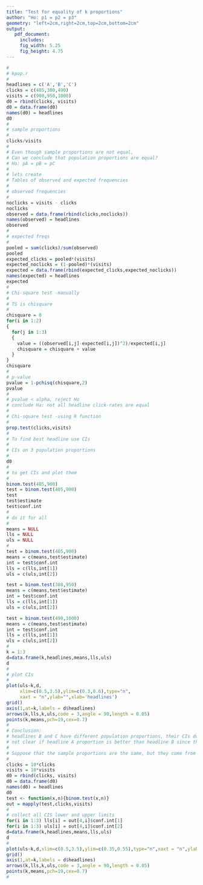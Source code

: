 ```yaml
---
title: "Test for equality of k proportions"
author: "Ho: p1 = p2 = p3"
geometry: "left=2cm,right=2cm,top=2cm,bottom=2cm"
output: 
   pdf_document:
     includes:
     fig_width: 5.25
     fig_height: 4.75
---
```


```r
#
# kpop.r
#
headlines = c('A','B','C')
clicks = c(405,380,490)
visits = c(900,950,1000)
d0 = rbind(clicks, visits)
d0 = data.frame(d0)
names(d0) = headlines
d0
#
# sample proportions
#
clicks/visits
#
# Even though sample proportions are not equal,
# Can we conclude that population proportions are equal? 
# Ho: pA = pB = pC
#
# lets create
# Tables of observed and expected frequencies
#
# observed frequencies
#
noclicks = visits - clicks
noclicks
observed = data.frame(rbind(clicks,noclicks))
names(observed) = headlines
observed
#
# expected freqs
#
pooled = sum(clicks)/sum(observed)
pooled
expected_clicks = pooled*(visits)
expected_noclicks = (1-pooled)*(visits)
expected = data.frame(rbind(expected_clicks,expected_noclicks))
names(expected) = headlines
expected
# 
# Chi-square test -manually
# 
# TS is chisquare
#
chisquare = 0
for(i in 1:2)
{
  for(j in 1:3)
  {
    value = ((observed[i,j]-expected[i,j])^2)/expected[i,j]
    chisquare = chisquare + value
  }
}
chisquare
#
# p-value
pvalue = 1-pchisq(chisquare,2)
pvalue
#
# pvalue < alpha, reject Ho
# conclude Ha: not all headline click-rates are equal
#
# Chi-square test -using R function
#
prop.test(clicks,visits)
#
# To find best headline use CIs
# 
# CIs on 3 population proportions
#
d0
#
# to get CIs and plot them
#
binom.test(405,900)
test = binom.test(405,900)
test
test$estimate
test$conf.int
#
# do it for all
#
means = NULL
lls = NULL
uls = NULL
#
test = binom.test(405,900)
means = c(means,test$estimate)
int = test$conf.int
lls = c(lls,int[1])
uls = c(uls,int[2])

test = binom.test(380,950)
means = c(means,test$estimate)
int = test$conf.int
lls = c(lls,int[1])
uls = c(uls,int[2])

test = binom.test(490,1000)
means = c(means,test$estimate)
int = test$conf.int
lls = c(lls,int[1])
uls = c(uls,int[2])
#
k = 1:3
d=data.frame(k,headlines,means,lls,uls)
d
#
# plot CIs
#
plot(uls~k,d,
     xlim=c(0.5,3.5),ylim=c(0.3,0.6),type="n",
     xaxt = "n",ylab="",xlab='headlines')
grid()
axis(1,at=k,labels = d$headlines)
arrows(k,lls,k,uls,code = 3,angle = 90,length = 0.05)
points(k,means,pch=19,cex=0.7)
#
# Conclusion: 
# headlines B and C have different population proportions, their CIs do not overlap
# not clear if headline A proportion is better than headline B since their CIs overlap
#
# Suppose that the sample proportions are the same, but they come from 10x larger samples
#
clicks = 10*clicks
visits = 10*visits
d0 = rbind(clicks, visits)
d0 = data.frame(d0)
names(d0) = headlines
d0
test <- function(x,n){binom.test(x,n)}
out = mapply(test,clicks,visits)
#
# collect all CIS lower and upper limits
for(i in 1:3) lls[i] = out[4,i]$conf.int[1]
for(i in 1:3) uls[i] = out[4,i]$conf.int[2]
d=data.frame(k,headlines,means,lls,uls)
d
#
plot(uls~k,d,xlim=c(0.5,3.5),ylim=c(0.35,0.55),type="n",xaxt = "n",ylab="",xlab='headlines')
grid()
axis(1,at=k,labels = d$headlines)
arrows(k,lls,k,uls,code = 3,angle = 90,length = 0.05)
points(k,means,pch=19,cex=0.7)
#

```
